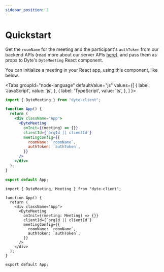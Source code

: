 ```yaml
---
sidebar_position: 2
---
```


# Quickstart


Get the `roomName` for the meeting and the participant's `authToken` from our backend APIs (read more about our server APIs [here](/api)), and pass them as props to Dyte's `DyteMeeting` React component.

You can initialize a meeting in your React app, using this component, like below.

<Tabs
  groupId="node-language"
  defaultValue="js"
  values={[
    { label: 'JavaScript', value: 'js', },
    { label: 'TypeScript', value: 'ts', },
  ]
}>
<TabItem value="js">

```jsx
import { DyteMeeting } from "dyte-client";

function App() {
  return (
    <div className="App">
      <DyteMeeting
        onInit={(meeting) => {}}
        clientId={`orgId || clientId`}
        meetingConfig={{
          roomName: `roomName`,
          authToken: `authToken`,
        }}
      />
    </div>
  );
}

export default App;
```

</TabItem>
<TabItem value="ts">

```tsx
import { DyteMeeting, Meeting } from "dyte-client";

function App() {
  return (
    <div className="App">
      <DyteMeeting
        onInit={(meeting: Meeting) => {}}
        clientId={`orgId || clientId`}
        meetingConfig={{
          roomName: `roomName`,
          authToken: `authToken`,
        }}
      />
    </div>
  );
}

export default App;
```

</TabItem>
</Tabs>
